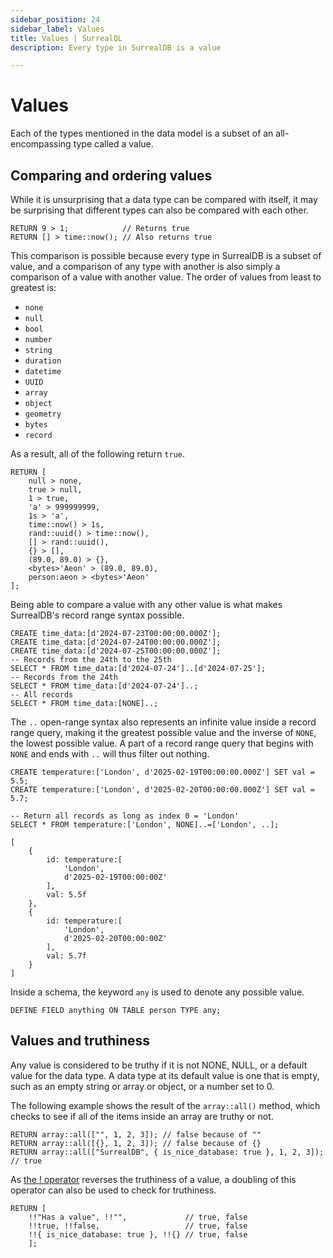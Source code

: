 ---
sidebar_position: 24
sidebar_label: Values
title: Values | SurrealQL
description: Every type in SurrealDB is a value

---

# Values

Each of the types mentioned in the data model is a subset of an all-encompassing type called a value.

## Comparing and ordering values

While it is unsurprising that a data type can be compared with itself, it may be surprising that different types can also be compared with each other.

```surql
RETURN 9 > 1;            // Returns true
RETURN [] > time::now(); // Also returns true
```

This comparison is possible because every type in SurrealDB is a subset of value, and a comparison of any type with another is also simply a comparison of a value with another value. The order of values from least to greatest is:

* `none`
* `null`
* `bool`
* `number`
* `string`
* `duration`
* `datetime`
* `UUID`
* `array`
* `object`
* `geometry`
* `bytes`
* `record`

As a result, all of the following return `true`.

```surql
RETURN [
    null > none,
    true > null,
    1 > true,
    'a' > 999999999,
    1s > 'a',
    time::now() > 1s,
    rand::uuid() > time::now(),
    [] > rand::uuid(),
    {} > [],
    (89.0, 89.0) > {},
    <bytes>'Aeon' > (89.0, 89.0),
    person:aeon > <bytes>'Aeon'
];
```

Being able to compare a value with any other value is what makes SurrealDB's record range syntax possible.

```surql
CREATE time_data:[d'2024-07-23T00:00:00.000Z'];
CREATE time_data:[d'2024-07-24T00:00:00.000Z'];
CREATE time_data:[d'2024-07-25T00:00:00.000Z'];
-- Records from the 24th to the 25th
SELECT * FROM time_data:[d'2024-07-24']..[d'2024-07-25'];
-- Records from the 24th
SELECT * FROM time_data:[d'2024-07-24']..;
-- All records
SELECT * FROM time_data:[NONE]..;
```

The `..` open-range syntax also represents an infinite value inside a record range query, making it the greatest possible value and the inverse of `NONE`, the lowest possible value. A part of a record range query that begins with `NONE` and ends with `..` will thus filter out nothing.

```surql
CREATE temperature:['London', d'2025-02-19T00:00:00.000Z'] SET val = 5.5;
CREATE temperature:['London', d'2025-02-20T00:00:00.000Z'] SET val = 5.7;

-- Return all records as long as index 0 = 'London'
SELECT * FROM temperature:['London', NONE]..=['London', ..];
```

```surql title="Output"
[
	{
		id: temperature:[
			'London',
			d'2025-02-19T00:00:00Z'
		],
		val: 5.5f
	},
	{
		id: temperature:[
			'London',
			d'2025-02-20T00:00:00Z'
		],
		val: 5.7f
	}
]
```

Inside a schema, the keyword `any` is used to denote any possible value.

```surql
DEFINE FIELD anything ON TABLE person TYPE any;
```

## Values and truthiness

Any value is considered to be truthy if it is not NONE, NULL, or a default value for the data type. A data type at its default value is one that is empty, such as an empty string or array or object, or a number set to 0.

The following example shows the result of the `array::all()` method, which checks to see if all of the items inside an array are truthy or not.

```surql
RETURN array::all(["", 1, 2, 3]); // false because of ""
RETURN array::all([{}, 1, 2, 3]); // false because of {}
RETURN array::all(["SurrealDB", { is_nice_database: true }, 1, 2, 3]);  // true
```

As [the ! operator](/docs/surrealql/operators) reverses the truthiness of a value, a doubling of this operator can also be used to check for truthiness.

```surql
RETURN [
    !!"Has a value", !!"",             // true, false
    !!true, !!false,                   // true, false
    !!{ is_nice_database: true }, !!{} // true, false
    ];
```